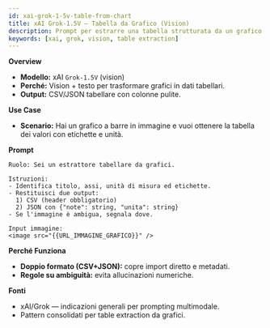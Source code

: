 ```yaml
---
id: xai-grok-1-5v-table-from-chart
title: xAI Grok‑1.5V — Tabella da Grafico (Vision)
description: Prompt per estrarre una tabella strutturata da un grafico o immagine di report.
keywords: [xai, grok, vision, table extraction]
---
```


**Overview**
- **Modello:** xAI `Grok‑1.5V` (vision)
- **Perché:** Vision + testo per trasformare grafici in dati tabellari.
- **Output:** CSV/JSON tabellare con colonne pulite.

**Use Case**
- **Scenario:** Hai un grafico a barre in immagine e vuoi ottenere la tabella dei valori con etichette e unità.

**Prompt**

```
Ruolo: Sei un estrattore tabellare da grafici.

Istruzioni:
- Identifica titolo, assi, unità di misura ed etichette.
- Restituisci due output:
  1) CSV (header obbligatorio)
  2) JSON con {"note": string, "unita": string}
- Se l'immagine è ambigua, segnala dove.

Input immagine:
<image src="{{URL_IMMAGINE_GRAFICO}}" />
```

**Perché Funziona**
- **Doppio formato (CSV+JSON):** copre import diretto e metadati.
- **Regole su ambiguità:** evita allucinazioni numeriche.

**Fonti**
- xAI/Grok — indicazioni generali per prompting multimodale.
- Pattern consolidati per table extraction da grafici.

